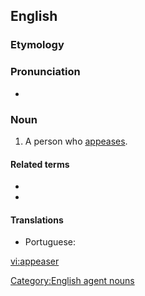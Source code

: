 ==English==

===Etymology===
{{suffix|appease|er|id2=agent noun|lang=en}}

===Pronunciation===
* {{rhymes|iːzə(r)|lang=en}}

===Noun===
{{en-noun}}

# A person who [[appease]]s.

====Related terms====
* {{l|en|appease}}
* {{l|en|appeasement}}

====Translations====
{{trans-top|a person who appeases}}
* Portuguese: {{t|pt|apaziguador|m}}
{{trans-mid}}
{{trans-bottom}}

[[Category:English agent nouns]]

[[vi:appeaser]]